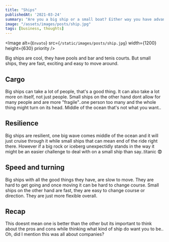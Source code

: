 ```yaml
---
title: "Ships"
publishedAt: '2021-03-24'
summary: "Are you a big ship or a small boat? Either way you have advantages on your side."
image: "/assets/images/posts/ship.jpg"
tags: [business, thoughts]
---
```


<Image
  alt={`Envato`}
  src={`/static/images/posts/ship.jpg`}
  width={1200}
  height={630}
  priority
/>

Big ships are cool, they have pools and bar and tenis courts. But small ships, they are fast, exciting and easy to move around.

## Cargo

Big ships can take a lot of people, that's a good thing. It can also take a lot more on itself, not just people. Small ships on the other hand dont allow for many people and are more "fragile"..one person too many and the whole thing might turn on its head. Middle of the ocean that's not what you want..

## Resilience

Big ships are resilient, one big wave comes middle of the ocean and it will just cruise through it while small ships that can mean end of the ride right there. However if a big rock or iceberg unexpectidly stands in the way it might be an easier challenge to deal with on a small ship than say..titanic 😨

## Speed and turning

Big ships with all the good things they have, are slow to move. They are hard to get going and once moving it can be hard to change course. Small ships on the other hand are fast, they are easy to change course or direction. They are just more flexible overall.

## Recap

This doesnt mean one is better than the other but its important to think about the pros and cons while thinking what kind of ship do want you to be.. Oh, did I mention this was all about companies?
